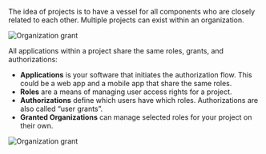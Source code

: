 The idea of projects is to have a vessel for all components who are closely related to each other. Multiple projects can exist within an organization.

![Organization grant](/img/zitadel_organization_grant.png)

All applications within a project share the same roles, grants, and authorizations:

* **Applications** is your software that initiates the authorization flow. This could be a web app and a mobile app that share the same roles.
* **Roles** are a means of managing user access rights for a project.
* **Authorizations** define which users have which roles. Authorizations are also called “user grants”.
* **Granted Organizations** can manage selected roles for your project on their own.

![Organization grant](/img/console_projects_overview.png)
